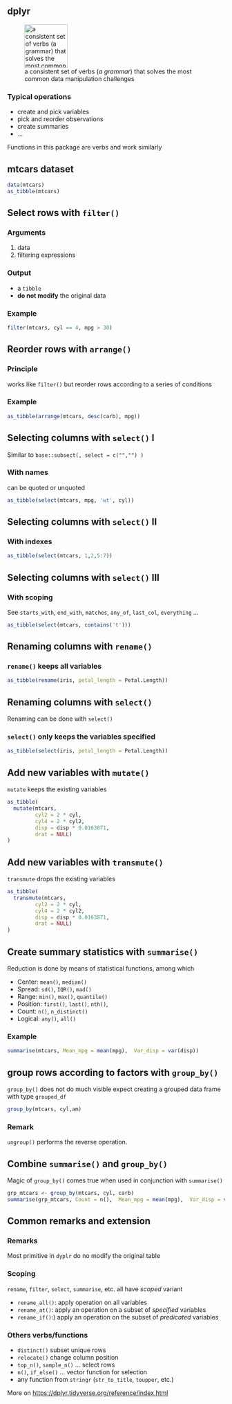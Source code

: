 ## dplyr 

![a consistent set of verbs (_a grammar_) that solves the most common data manipulation challenges](../Rmd_files/tidyverse/figs/hex-dplyr.png){width="100px"}

### Typical operations

- create and pick variables
- pick and reorder observations
- create summaries
- ...

\rsa Functions in this package are verbs and work similarly

## mtcars dataset

```r
data(mtcars)
as_tibble(mtcars)
```

## Select rows with `filter()`

### Arguments
  1. data 
  2. filtering expressions

### Output
  - a `tibble`
  - **do not modify** the original data

### Example

```r
filter(mtcars, cyl == 4, mpg > 30)
```

## Reorder rows with `arrange()`

### Principle 
works like `filter()` but reorder rows according to a series of conditions

### Example
```r
as_tibble(arrange(mtcars, desc(carb), mpg))
```


## Selecting columns with `select()` I

Similar to `base::subsect(, select = c("","") )`

### With names
can be quoted or unquoted
```r
as_tibble(select(mtcars, mpg, 'wt', cyl))
```

## Selecting columns with `select()` II 

### With indexes

```r
as_tibble(select(mtcars, 1,2,5:7))
```

## Selecting columns with `select()` III

### With scoping

See `starts_with`, `end_with`, `matches`, `any_of`, `last_col`, `everything` ...

```r
as_tibble(select(mtcars, contains('t')))
```

## Renaming columns with `rename()`

### `rename()` keeps all variables
```r
as_tibble(rename(iris, petal_length = Petal.Length))
```

## Renaming columns with `select()`

Renaming can be done with `select()`

### `select()` only keeps the variables specified 
```r
as_tibble(select(iris, petal_length = Petal.Length))
```



## Add new variables with  `mutate()`

`mutate` keeps the existing variables

```r
as_tibble(
  mutate(mtcars, 
         cyl2 = 2 * cyl,
         cyl4 = 2 * cyl2,
         disp = disp * 0.0163871,
         drat = NULL) 
)
```

## Add new variables with  `transmute()`

`transmute` drops the existing variables

```r
as_tibble(
  transmute(mtcars, 
         cyl2 = 2 * cyl,
         cyl4 = 2 * cyl2,
         disp = disp * 0.0163871,
         drat = NULL) 
)
```

## Create summary statistics with `summarise()`

Reduction is done by means of statistical functions, among which

- Center: `mean()`, `median()`
- Spread: `sd()`, `IQR()`, `mad()`
- Range: `min()`, `max()`, `quantile()`
- Position: `first()`, `last()`, `nth()`,
- Count: `n()`, `n_distinct()`
- Logical: `any()`, `all()`

### Example

```r
summarise(mtcars, Mean_mpg = mean(mpg),  Var_disp = var(disp))
```

## group rows according to factors with `group_by()`

`group_by()` does not do much visible expect creating a grouped data frame with type `grouped_df`
```r
group_by(mtcars, cyl,am)
```

### Remark
`ungroup()` performs the reverse operation.

##  Combine `summarise()` and `group_by()` 

Magic of `group_by()` comes true when used in conjunction with `summarise()`

```r
grp_mtcars <- group_by(mtcars, cyl, carb)
summarise(grp_mtcars, Count = n(),  Mean_mpg = mean(mpg),  Var_disp = var(disp))
```

## Common remarks and extension

### Remarks

Most primitive in `dyplr` do no modify the original table

### Scoping

`rename`, `filter`, `select`, `summarise`, etc. all have _scoped_ variant

- `rename_all()`: apply operation on all variables 
- `rename_at()`: apply an operation on a subset of _specified_  variables 
- `rename_if()`:) apply an operation on the subset of _predicated_ variables

### Others verbs/functions

- `distinct()` subset unique rows
- `relocate()` change column position
- `top_n()`, `sample_n()` ... select rows
- `n()`, `if_else()` ... vector function for selection
- any function from `stringr` (`str_to_title`, `toupper`, etc.)

\bigskip

More on [https://dplyr.tidyverse.org/reference/index.html](https://dplyr.tidyverse.org/reference/index.html)

<!-- ## Simple Exercise -->

<!-- Consider the grade student data set: -->
<!-- ```{r} -->
<!-- grades <- tibble( -->
<!--   Name = c("Tommy", "Mary", "Gary", "Cathy"), -->
<!--   Sexage = c("m.15", "f.15", "m.16", "f.14"), -->
<!--   Math = c(10, 15, 16, 14), -->
<!--   Philo = c(11, 13, 10, 12), -->
<!--   English = c(12, 13, 17, 10) -->
<!--   ) -->
<!-- ``` -->

<!-- - Compute the mean by Topic -->
<!-- - Compute the mean by Student -->


